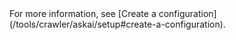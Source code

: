 <Tip>
    For more information,
    see [Create a configuration](/tools/crawler/askai/setup#create-a-configuration).
</Tip>